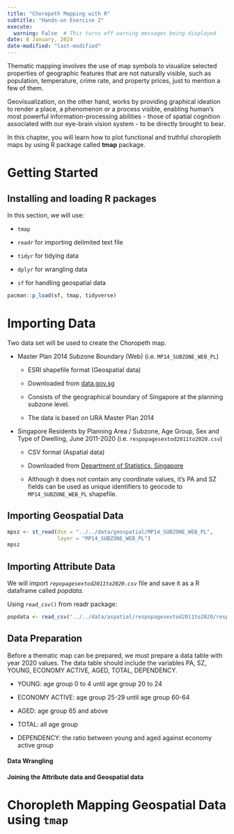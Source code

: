 ```yaml
---
title: "Choropeth Mapping with R"
subtitle: "Hands-on Exercise 2"
execute:
  warning: False  # This turns off warning messages being displayed
date: 8 January, 2024
date-modified: "last-modified"
---
```


Thematic mapping involves the use of map symbols to visualize selected properties of geographic features that are not naturally visible, such as population, temperature, crime rate, and property prices, just to mention a few of them.

Geovisualization, on the other hand, works by providing graphical ideation to render a place, a phenomenon or a process visible, enabling human's most powerful information-processing abilities - those of spatial cognition associated with our eye-brain vision system - to be directly brought to bear.

In this chapter, you will learn how to plot functional and truthful choropleth maps by using R package called **tmap** package.

# Getting Started

## Installing and loading R packages

In this section, we will use:

-   `tmap`

-   `readr` for importing delimited text file

-   `tidyr` for tidying data

-   `dplyr` for wrangling data

-   `sf` for handling geospatial data

```r
pacman::p_load(sf, tmap, tidyverse)
```

# Importing Data

Two data set will be used to create the Choropeth map.

-   Master Plan 2014 Subzone Boundary (Web) (i.e. `MP14_SUBZONE_WEB_PL`)

    -   ESRI shapefile format (Geospatial data)

    -   Downloaded from [data.gov.sg](https://data.gov.sg)

    -   Consists of the geographical boundary of Singapore at the planning subzone level.

    -   The data is based on URA Master Plan 2014

-   Singapore Residents by Planning Area / Subzone, Age Group, Sex and Type of Dwelling, June 2011-2020 (i.e. `respopagesextod2011to2020.csv`)

    -   CSV format (Aspatial data)

    -   Downloaded from [Department of Statistics, Singapore](https://singstat.gov.sg)

    -   Although it does not contain any coordinate values, it's PA and SZ fields can be used as unique identifiers to geocode to `MP14_SUBZONE_WEB_PL` shapefile.

## Importing Geospatial Data

```r
mpsz <- st_read(dsn = "../../data/geospatial/MP14_SUBZONE_WEB_PL",
                layer = "MP14_SUBZONE_WEB_PL")
mpsz
```

## Importing Attribute Data

We will import *`repopagesextod2011to2020.csv`* file and save it as a R dataframe called *popdata.*

Using `read_csv()` from readr package:

```r
popdata <- read_csv("../../data/aspatial/respopagesextod2011to2020/respopagesextod2011to2020.csv")
```

## Data Preparation

Before a thematic map can be prepared, we must prepare a data table with year 2020 values. The data table should include the variables PA, SZ, YOUNG, ECONOMY ACTIVE, AGED, TOTAL, DEPENDENCY.

-   YOUNG: age group 0 to 4 until age group 20 to 24

-   ECONOMY ACTIVE: age group 25-29 until age group 60-64

-   AGED: age group 65 and above

-   TOTAL: all age group

-   DEPENDENCY: the ratio between young and aged against economy active group

#### Data Wrangling

#### Joining the Attribute data and Geospatial data

# Choropleth Mapping Geospatial Data using `tmap`
